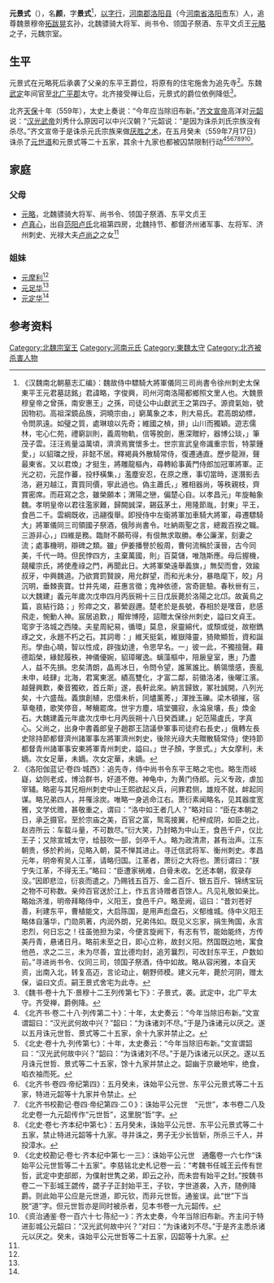 '''元景式'''（{{bd|6世紀|？|559年|7月17日|catIdx=y}}），名'''颜'''，字'''景式'''<ref name=autogenerated1>《汉魏南北朝墓志汇编》：魏故侍中驃騎大將軍儀同三司尚書令徐州刺史太保東平王元君墓誌銘」君諱略，字俊興，司州河南洛陽都鄉照文里人也。大魏景穆皇帝之曾孫，南安惠王」之孫，司徒公中山獻武王之第四子。源資氣始，號因物初。高祖深鏡品族，洞曉宗由，」窮萬象之本，則大易氏。君高朗幼標，令問夙遠。如璧之質，處琳琅以先奇；維國之楨，排」山川而獨穎。遊志儒林，宅心仁苑，禮窮訓則，義周物軌，信等脫劍，惠深贈紵，器博公琰，」筆茂子雲。汪汪焉量溢萬頃，濟濟焉實懷多士。世宗宣武皇帝識重宗哲，特蒙鍾愛，」以貂璫之授，非懿不居。釋褐員外散騎常侍，復遷通直。歷步龍淵，聲最東省。又以君煥」才挺生，將雕龍樞內，尋轉給事黃門侍郎加冠軍將軍。正光之初，元昆作蕃，投杼橫集，」濫塵安忍，在原之應，事切當時，遂潛影去洛，避刃越江，賣買同價，寧此過也。偽主蕭氏，」雅相器尚，等秩親枝，齊賞密席。而莊寫之念，雖榮願本；渭陽之戀，偏楚心自。以孝昌元」年旋軸象魏。孝明皇帝以君往濫家難，歸闕誠深，錫茲茅土，用隆節胤，封東」平王，食邑二千。雲綱既收，迅翮復舉。即授侍中左衛將軍加車騎大將軍，尋遷驃騎大」將軍儀同三司領國子祭酒，俄陟尚書令。吐納兩聖之言，總裁百揆之職。三游非心，」四維是務。臨財不願苟得，有佷無求取勝。奉公廉潔，刻妻之流；處事機明，辯碑之類。雖」伊姜播譽於殷周，曹何流稱於漢晉，古今同美，千代一時。但民悖四方，主棄萬國，則」百莫儲，唯虺斯應。母后握機，競權宗氏，將使產祿之門，再聞此日。大將軍榮遠舉義旗，」無契而會，效踰叔牙，中興魏道。乃欲賞罰賢諛，用允群望，而和光未分，暴皓麾下，皎」月沉明，垂棘喪寶。廿井先竭，莊惠言徵；鬼神依德，宮奇匪驗。春秋卌有三，以大魏建」義元年歲次戊申四月丙辰朔十三日戊辰薨於洛陽之北邙。故黃鳥之篇，哀結行路；」殄瘁之文，慕縈遐邇。楚老於是長號，舂相於是嘿音，悲感飛走，惋動人神。宸居追歎，」賵侔博陸，詔贈太保徐州刺史，謚曰文貞王。窀穸于洛城之西陵。夫星周紀易，循環」莫息，泉靈綿代，或頹或徙，故樹鐫琢之文，永題不朽之石。其詞粵：」維天挺氣，維嶽降靈，猗歟顯哲，資和誕形。學由心曉，智以性成，辟強幼達，令思早名。一」彼一此，不獨擅聲。藉德蹈榮，緣懿履秩，神儀優婉，貂璋曜逸。螭藻樞中，陪扆皇室，惠」乃盡人，益不先損。忠矣清朗，晶焉冰日，令問令望，誰黨誰比。鶺鴒懷感，喪亂未申，岐肆」北海，君寓東泯。績高雙化，才富二鄰，前徽洛渚，後曜江濱。越聲興歎，秦音獨欸，首丘斯」遂，長軒此來。納言歸致，冢社誠開，八列光矣，十六盛哉。義旗創植，忠儇未析，同燼薰莠，」渾挫玉礫。梁木頓摧，宿草奄積，歌笑停音，琴觴罷席。世宇方塵，墳堂彌寂，永淪泉壤，長」煥金石。大魏建義元年歲次戊申七月丙辰朔十八日癸酉建。」妃范陽盧氏，字真心。父尚之，出身中書義郎皇子趙郡王諮議參軍事司徒府右長史，」俄轉左長史除持節都督濟州諸軍事左將軍濟州刺史，後除光祿大夫贈散騎常侍」使持節都督青州諸軍事安東將軍青州刺史，謚曰。」世子顏，字景式。」大女摩利，未嫡。次女足華，未嫡。次女定華，未嫡。</ref>，[[以字行|以字行]]，[[河南郡|河南郡]][[洛阳县|洛阳县]]（今[[河南省|河南省]][[洛阳市|洛阳市]]东）人，追尊魏景穆帝[[拓跋晃|拓跋晃]]玄孙，北魏骠骑大将军、尚书令、领国子祭酒、东平文贞王[[元略|元略]]之子，元魏宗室。

==生平==
元景式在元略死后承袭了父亲的东平王爵位，将原有的住宅施舍为追先寺<ref>《洛阳伽蓝记·卷四·城西》：追先寺，侍中尚书令东平王略之宅也。略生而岐嶷，幼则老成，博洽群书，好道不倦。神龟中，为黄门侍郎。元义专政，虐加宰辅。略密与其兄相州刺史中山王熙欲起义兵，问罪君侧，雄规不就，衅起同谋。略兄弟四人，并罹涂炭。唯略一身逃命江右。萧衍素闻略名，见其器度宽雅，文学优赡，甚敬重之，谓曰：“洛中如王者几人？”略对曰：“臣在本朝之日，承乏摄官。至於宗庙之美，百官之富，鸳鸾接翼，杞梓成阴，如臣之比，赵咨所云：车载斗量，不可数尽。”衍大笑，乃封略为中山王，食邑千户，仪比王子；又除宣城太守，给鼓吹一部，剑卒千人。略为政清肃，甚有治声。江东朝贵，侈於矜尚，见略入朝，莫不惮其进止。寻迁信武将军、衡州刺史。孝昌元年，明帝宥吴人江革，请略归国。江革者，萧衍之大将也。萧衍谓曰：“朕宁失江革，不得无王。”略曰：“臣遭家祸难，白骨未收。乞还本朝，叙录存没。”因即悲泣，衍哀而遣之。乃赐钱五百万、金二百斤、银五百斤、锦绣宝玩之物不可称数。亲帅百官送於江上，作五言诗赠者百馀人。凡见礼敬如亲比。略始济淮，明帝拜略侍中，义阳王，食邑千户。略至阙，诏曰：“昔刘苍好善，利建东平，曹植能文，大启陈国，是用声彪盘石，义郁维城。侍中义阳王略体自藩华，门勋夙著，内润外朗，兄弟伟如。既见义忘家，捐生殉国，永言忠烈，何日忘之！往虽弛担为梁，今便言旋阙下，有志有节，能始能终，方传美丹青，悬诸日月。略前未至之日，即心立称，故封义阳。然国既边地，寓食他邑，求之二三，未为尽善，宜比德均封，追芳曩烈，可改封东平王，户数如前。”寻进尚书令、仪同三司，领国子祭酒，侍中如故。略从容闲雅，本自天资，出南入北，转复高迈，言论动止，朝野师模。建义元年，薨於河阴，赠太保，谥曰文贞。嗣王景式舍宅为此寺。</ref>。东魏[[武定_(东魏)|武定]]年间官至[[北广平郡|北广平郡]]太守。北齐接受禅让后，元景式的爵位依例降低<ref>《魏书·卷十九下·景穆十二王列传第七下》：子景式，袭。武定中，北广平太守。齐受禅，爵例降。</ref>。

北齐[[天保_(北齐)|天保]]十年（559年），太史上奏说：“今年应当除旧布新。”[[齐文宣帝|齐文宣帝]]高洋对[[元韶|元韶]]说：“[[汉光武帝|汉光武帝]]刘秀什么原因可以中兴汉朝？”元韶说：“是因为诛杀刘氏宗族没有杀尽。”齐文宣帝于是诛杀元氏宗族来做[[厌胜之术|厌胜之术]]，在五月癸未（559年7月17日）诛杀了[[元世道|元世道]]和元景式等二十五家，其余十九家也都被囚禁限制行动<ref>《北齐书·卷二十八·列传第二十》：十年，太史奏云：“今年当除旧布新。”文宣谓韶曰：“汉光武何故中兴？”韶曰：“为诛诸刘不尽。”于是乃诛诸元以厌之。遂以五月诛元世哲、景式等二十五家，余十九家并禁止之。</ref><ref>《北史·卷十九·列传第七》：十年，太史奏云：“今年当除旧布新。”文宣谓韶曰：“汉光武何故中兴？”韶曰：“为诛诸刘不尽。”于是乃诛诸元以厌之。遂以五月诛元世哲、景式等二十五家，馀十九家并禁止之。韶幽于京畿地牢，绝食，啗衣袖而死。</ref><ref>《北齐书·卷四·帝纪第四》：五月癸未，诛始平公元世、东平公元景式等二十五家，特进元韶等十九家并令禁止。</ref><ref>《北齐书校勘记·卷四·帝纪第四·二０》：诛始平公元世　“元世”，本书卷二八及北史卷一九元韶传作“元世哲”，这里脱“哲”字。</ref><ref>《北史·卷七·齐本纪中第七》：五月癸未，诛始平公元世、东平公元景式等二十五家，禁止特进元韶等十九家。寻并诛之，男子无少长皆斩，所杀三千人，并投漳水。</ref><ref>《北史校勘记·卷七·齐本纪中第七·一三》：诛始平公元世　通鑑卷一六七作“诛始平公元世哲等二十五家”。李慈铭北史札记卷一云：“考魏书任城王云传有世哲，武定中吏部郎，为僕射世隽之弟，即云之孙，而未尝有始平之封。”按魏书卷二一下彭城王勰传，勰子子正封始平王，子钦，字世道袭，入齐，随例降爵。则此始平公应是元世道，即元钦，而非元世哲。通鉴误。此“世”下当脱“道”字。但元世哲亦是同时被杀者，见本书卷一九元韶传。</ref><ref>《资治通鉴·卷一百六十七·陈纪一》：齐太史奏，今年当除旧布新。齐主问于特进彭城公元韶曰：“汉光武何故中兴？”对曰：“为诛诸刘不尽。”于是齐主悉杀诸元以厌之。癸未，诛始平公元世哲等二十五家，囚韶等十九家。</ref>。

==家庭==
===父母===
*[[元略|元略]]，北魏骠骑大将军、尚书令、领国子祭酒、东平文贞王
*[[卢真心|卢真心]]，出自[[范阳卢氏|范阳卢氏]]北祖第四房，北魏持节、都督济州诸军事、左将军、济州刺史、光禄大夫[[卢尚之|卢尚之]]之女<ref name=autogenerated1 />

===姐妹===
*[[元摩利|元摩利]]<ref name=autogenerated1 />
*[[元足华|元足华]]<ref name=autogenerated1 />
*[[元定华|元定华]]<ref name=autogenerated1 />

==参考资料 ==
{{reflist}}

[[Category:北魏宗室王|Category:北魏宗室王]]
[[Category:河南元氏|Category:河南元氏]]
[[Category:東魏太守|Category:東魏太守]]
[[Category:北齐被杀害人物|Category:北齐被杀害人物]]
